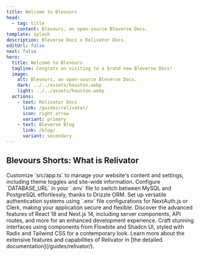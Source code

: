 ```yaml
---
title: Welcome to Blevours
head:
  - tag: title
    content: Blevours, an open-source Bleverse Docs.
template: splash
description: Bleverse Docs x Relivator Docs.
editUrl: false
next: false
hero:
  title: Welcome to Blevours
  tagline: Congrats on visiting to a brand new Bleverse Docs!
  image:
    alt: Blevours, an open-source Bleverse Docs.
    dark: ../../assets/houston.webp
    light: ../../assets/houston.webp
  actions:
    - text: Relivator Docs
      link: /guides/relivator/
      icon: right-arrow
      variant: primary
    - text: Bleverse Blog
      link: /blog/
      variant: secondary
---
```



## Blevours Shorts: What is Relivator

<CardGrid stagger>
  <Card title="Tailor Your Project" icon="pencil">
    Customize `src/app.ts` to manage your website's content and settings,
    including theme toggles and site-wide information.
  </Card>
  <Card title="Seamlessly Integrate Databases" icon="setting">
    Configure `DATABASE_URL` in your `.env` file to switch between MySQL and
    PostgreSQL effortlessly, thanks to Drizzle ORM.
  </Card>
  <Card title="Optimize Authentication" icon="puzzle">
    Set up versatile authentication systems using `.env` file configurations for
    NextAuth.js or Clerk, making your application secure and flexible.
  </Card>
  <Card title="Explore Modern Web Development" icon="document">
    Discover the advanced features of React 18 and Next.js 14, including server
    components, API routes, and more for an enhanced development experience.
  </Card>
  <Card title="Design with Style" icon="bars">
    Craft stunning interfaces using components from Flowbite and Shadcn UI,
    styled with Radix and Tailwind CSS for a contemporary look.
  </Card>
  <Card title="Dive into the Docs" icon="open-book">
    Learn more about the extensive features and capabilities of Relivator in
    [the detailed documentation](/guides/relivator/).
  </Card>
</CardGrid>
